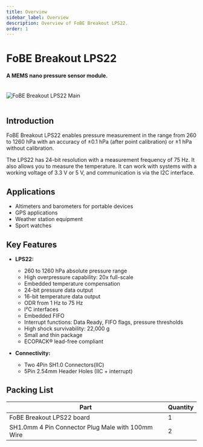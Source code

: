 ```yaml
---
title: Overview
sidebar_label: Overview
description: Overview of FoBE Breakout LPS22.
order: 1
---
```


# FoBE Breakout LPS22

#### A MEMS nano pressure sensor module.

<br/>
<div style={{ textAlign: 'center' }}>
  <img src="/img/products/f2201-r1a.main.png" alt="FoBE Breakout LPS22 Main" style={{ width: '80%', height: 'auto' }} />
</div>
<br/>

## Introduction

FoBE Breakout LPS22 enables pressure measurement in the range from 260 to 1260 hPa with an accuracy of ±0.1 hPa (after point calibration) or ±1 hPa without calibration. 

The LPS22 has 24-bit resolution with a measurement frequency of 75 Hz. It also allows you to measure the temperature. It can work with systems with a working voltage of 3.3 V or 5 V, and communication is via the I2C interface.

## Applications
- Altimeters and barometers for portable devices
- GPS applications
- Weather station equipment
- Sport watches

## Key Features

*   **LPS22:**
    - 260 to 1260 hPa absolute pressure range
    - High overpressure capability: 20x full-scale
    - Embedded temperature compensation
    - 24-bit pressure data output
    - 16-bit temperature data output
    - ODR from 1 Hz to 75 Hz
    - I²C interfaces
    - Embedded FIFO
    - Interrupt functions: Data Ready, FIFO flags, pressure thresholds
    - High shock survivability: 22,000 g
    - Small and thin package
    - ECOPACK® lead-free compliant

*   **Connectivity:**
    *   Two 4Pin SH1.0 Connectors(IIC)
    -  5Pin 2.54mm Header Holes (IIC + interrupt)


## Packing List

|Part                           |Quantity |
|-------------------------------|---------|
|FoBE Breakout LPS22 board |1        |
|SH1.0mm 4 Pin Connector Plug Male with 100mm Wire  |2        |
